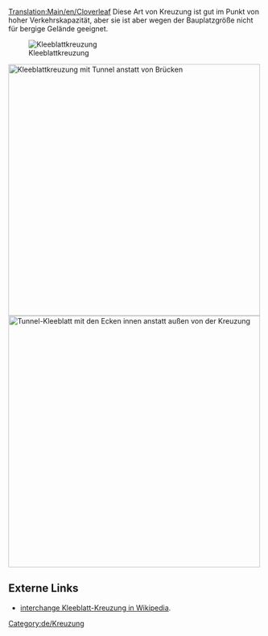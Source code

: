 [[Translation:Main/en/Cloverleaf]]{{de/Kreuzungsmenü}}
Diese Art von Kreuzung ist gut im Punkt von hoher Verkehrskapazität, aber sie ist aber wegen der  Bauplatzgröße nicht für bergige Gelände geeignet.

[[File:en/Cloverleaf.png|none|frame|Kleeblattkreuzung]]

{{Template:Kreuzungskriterien/De|Billig|1|0|1|1|0|0|0|1|0|1|1|0|Ausgefallene Züge blockieren nur die eine Strecke und Abbiegungen nach links.|
*Kann mehr als 4 Züge auf einmal handhaben.
*Wird sehr groß, wenn ohne scharfe Kurven gebaut wird.
*Mache die Schleifen und Diagonalen länger, sodass die Hauptstrecke nicht von wartenden Zügen blockiert wird.
*Benutze Tunnel wenn Brücken deine Züge verlangsamen.
*Wenn nötig, auf eine [[Main/de/Über-Unter Kreuzung|Über-Unter Kreuzung]] upgraden.
*Fläche: 10 x 10

*Um sicherzustellen dass ein Zug der Länge 12 (6 Felder) in jede Abbiegung nach links entspricht, benutze eine Länge von 2 Feldern für jede Seite des Kleeblatts und fange die Kleeblattkreuzung 3 Felder von der Mitte weg.
*Im Allgemeinen ist der Lagerplatz jedes Kleeblatt 7*n für ein Kleeblatt mit der Größe n, dabei ist n die Länge von jeder Seite einer Abzweigung (fange Kleeblatt mit Größe n 2*n-1 Felder von der Mitte an)
}}
[[File:en/Cloverleaf with tunnels.png|none|thumb|500px|Kleeblattkreuzung mit Tunnel anstatt von Brücken]]
[[File:en/Cloverleaf inward corners.png|none|thumb|500px|Tunnel-Kleeblatt mit den Ecken innen anstatt außen von der Kreuzung]]

==Externe Links==
*[http://www.wikipedia.org/wiki/Cloverleaf interchange Kleeblatt-Kreuzung in Wikipedia].

[[Category:de/Kreuzung]]